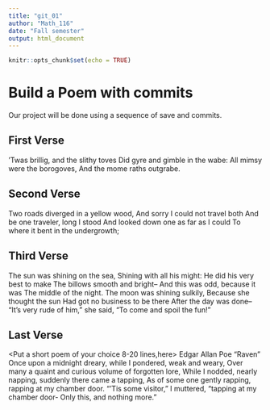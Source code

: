 ---
title: "git_01"
author: "Math_116"
date: "Fall semester"
output: html_document
---

```{r setup, include=FALSE}
knitr::opts_chunk$set(echo = TRUE)
```
# Build a Poem with commits
Our project will be done using a sequence of save and commits.

## First Verse 
<Put the first two verses of Jabberwocky by Lewis Carrol in this section>

’Twas brillig, and the slithy toves 
  Did gyre and gimble in the wabe: 
All mimsy were the borogoves, 
And the mome raths outgrabe. 


## Second Verse
<Put the first two verses of The Road Not Taken by Robert Frost here>
Two roads diverged in a yellow wood,
And sorry I could not travel both
And be one traveler, long I stood
And looked down one as far as I could
To where it bent in the undergrowth;

## Third Verse
<Put the first two verses of The Walrus and the Carpenter here>
The sun was shining on the sea,
 Shining with all his might:
 He did his very best to make
 The billows smooth and bright--
 And this was odd, because it was
 The middle of the night.
The moon was shining sulkily,
 Because she thought the sun
 Had got no business to be there
 After the day was done--
 "It's very rude of him," she said,
 "To come and spoil the fun!"


## Last Verse
<Put a short poem of your choice 8-20 lines,here>
Edgar Allan Poe "Raven"
Once upon a midnight dreary, while I pondered, weak and weary, 
Over many a quaint and curious volume of forgotten lore, 
While I nodded, nearly napping, suddenly there came a tapping, 
As of some one gently rapping, rapping at my chamber door. 
"'Tis some visitor," I muttered, "tapping at my chamber door- 
Only this, and nothing more." 


